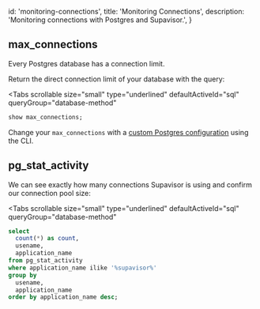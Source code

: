 
  id: 'monitoring-connections',
  title: 'Monitoring Connections',
  description: 'Monitoring connections with Postgres and Supavisor.',
}

## max_connections

Every Postgres database has a connection limit.

Return the direct connection limit of your database with the query:

<Tabs
  scrollable
  size="small"
  type="underlined"
  defaultActiveId="sql"
  queryGroup="database-method"
>
<TabPanel id="sql" label="SQL">

```sql
show max_connections;
```

</TabPanel>
</Tabs>

Change your `max_connections` with a [custom Postgres configuration](/docs/guides/platform/custom-postgres-config) using the CLI.

## pg_stat_activity

We can see exactly how many connections Supavisor is using and confirm our connection pool size:

<Tabs
  scrollable
  size="small"
  type="underlined"
  defaultActiveId="sql"
  queryGroup="database-method"
>
<TabPanel id="sql" label="SQL">

```sql
select
  count(*) as count,
  usename,
  application_name
from pg_stat_activity
where application_name ilike '%supavisor%'
group by
  usename,
  application_name
order by application_name desc;
```

</TabPanel>
</Tabs>


